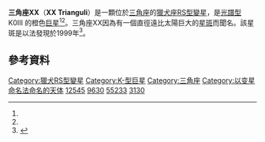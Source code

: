 {{Starbox begin
| name = XX Trianguli
}}
{{Starbox observe
| epoch    = J2000.0
| constell = [[三角座|三角座]]
| ra       = {{RA|02|03|47.11354}}<ref name=SIMBAD>{{cite web|title=SIMBAD|url=http://simbad.u-strasbg.fr/simbad/sim-id?Ident=HD+12545|accessdate=August 16, 2015|archive-date=2015-11-07|archive-url=https://web.archive.org/web/20151107011823/http://simbad.u-strasbg.fr/simbad/sim-id?Ident=HD+12545|dead-url=no}}</ref>
| dec      = {{DEC|+35|35|28.6597}}<ref name=SIMBAD/>
| appmag_v = 8.1-8.7<ref name=HARVARD>{{cite journal|last1=K. G.|first1=Strassmeier|last2=K.|first2=Olah|publisher=SAO/NASA Astrophysics Data System|title=On the starspot temperature of HD 12545|date=June 1992|issue=Astronomy and Astrophysics (ISSN 0004-6361) Volume 259 No. 2|pages=595–599|url=http://adsabs.harvard.edu/abs/1992A%26A...259..595S|accessdate=August 16, 2015}}</ref>
}}
{{Starbox character
| class    = K0 III<ref name=SIMBAD/>
| u-b      = +0.78<ref name=HARVARD/>
| variable = [[獵犬座RS型變星|獵犬座RS型變星]]<ref name=HARVARD/>
}}
{{Starbox astrometry
| radial_v = -26.35 km/s<ref name=SIMBAD/>
| parallax = {{val|6.24|1.02}}<ref name=SIMBAD/>
| dist_ly = 910–1,500<ref name=HARVARD/>
| dist_pc = 280-460<ref name=HARVARD/>
}}
{{Starbox detail
| radius   = {{val|10.7}}<ref name=HARVARD/>
| temperature = {{val|4820}}<ref name=HARVARD/>
| rotation = {{val|24.3|0.02}} days<ref name=HARVARD/>
}}
{{Starbox detail
| radius   = {{val|10.7}}<ref name=HARVARD/>
| temperature = {{val|4820}}<ref name=HARVARD/>
}}
{{Starbox catalog
| names = XX [[三角座|Trianguli]], [[變星命名法|XX]] Tri, [[波恩星表|BD]]+34 363, [[格利泽近星星表|Gliese]] 3130, [[HD星表|HD]] 12545, [[依巴谷卫星|HIP]] 9630, [[SAO星表|SAO]] 55233.<ref name=SIMBAD/>
}}
{{Starbox reference
| Simbad = HD+12545
}}
{{Starbox end}}

'''三角座XX'''（'''XX Trianguli'''）是一顆位於[[三角座|三角座]]的[[獵犬座RS型變星|獵犬座RS型變星]]，是[[恆星光譜|光譜型]] K0III 的橙色[[巨星|巨星]]<ref name=SIMBAD/><ref name=HARVARD/>。三角座XX因為有一個直徑遠比太陽巨大的[[星斑|星斑]]而聞名。該星斑是以{{link-en|都卜勒成像|Doppler imaging}}法發現於1999年<ref name=APOD>{{cite web|title=A Giant Starspot on HD 12545|url=http://apod.nasa.gov/apod/ap031102.html|website=Astronomy Picture of the Day|publisher=NASA|accessdate=August 16, 2015|archive-date=2015-11-07|archive-url=https://web.archive.org/web/20151107011823/http://apod.nasa.gov/apod/ap031102.html|dead-url=no}}</ref>。

==參考資料==
{{reflist}}

{{Stars of Triangulum}}

{{Sky|02|03|47||35|35|28}}
[[Category:獵犬RS型變星|Category:獵犬RS型變星]]
[[Category:K-型巨星|Category:K-型巨星]]
[[Category:三角座|Category:三角座]]
[[Category:以变星命名法命名的天体|Category:以变星命名法命名的天体]]
[[Category:HD和HDE天體|12545]]
[[Category:HIP天體|9630]]
[[Category:SAO天體|55233]]
[[Category:格利泽和GJ天体|3130]]
{{Var-star-stub}}